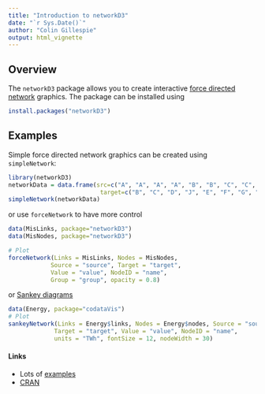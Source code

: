 ```yaml
---
title: "Introduction to networkD3"
date: "`r Sys.Date()`"
author: "Colin Gillespie"
output: html_vignette 
---
```

<!--
%\VignetteEngine{knitr::rmarkdown}
%\VignetteIndexEntry{Introduction to networkD3}
-->

## Overview

The `networkD3` package allows you to create interactive 
[force directed network](http://en.wikipedia.org/wiki/Force-directed_graph_drawing) graphics.
The package can be installed using

```r
install.packages("networkD3")
```

## Examples

Simple force directed network graphics can be created using `simpleNetwork`:

```r
library(networkD3)
networkData = data.frame(src=c("A", "A", "A", "A", "B", "B", "C", "C", "D"), 
                          target=c("B", "C", "D", "J", "E", "F", "G", "H", "I"))
simpleNetwork(networkData)
```
or use `forceNetwork` to have more control 
```r
data(MisLinks, package="networkD3")
data(MisNodes, package="networkD3")

# Plot
forceNetwork(Links = MisLinks, Nodes = MisNodes,
            Source = "source", Target = "target",
            Value = "value", NodeID = "name",
            Group = "group", opacity = 0.8)
```

or [Sankey diagrams](http://en.wikipedia.org/wiki/Sankey_diagram)
```r
data(Energy, package="codataVis")
# Plot
sankeyNetwork(Links = Energy$links, Nodes = Energy$nodes, Source = "source",
             Target = "target", Value = "value", NodeID = "name",
             units = "TWh", fontSize = 12, nodeWidth = 30)
```


#### Links

  * Lots of [examples](https://christophergandrud.github.io/networkD3/)
  * [CRAN](https://cran.rstudio.com/web/packages/networkD3/index.html)